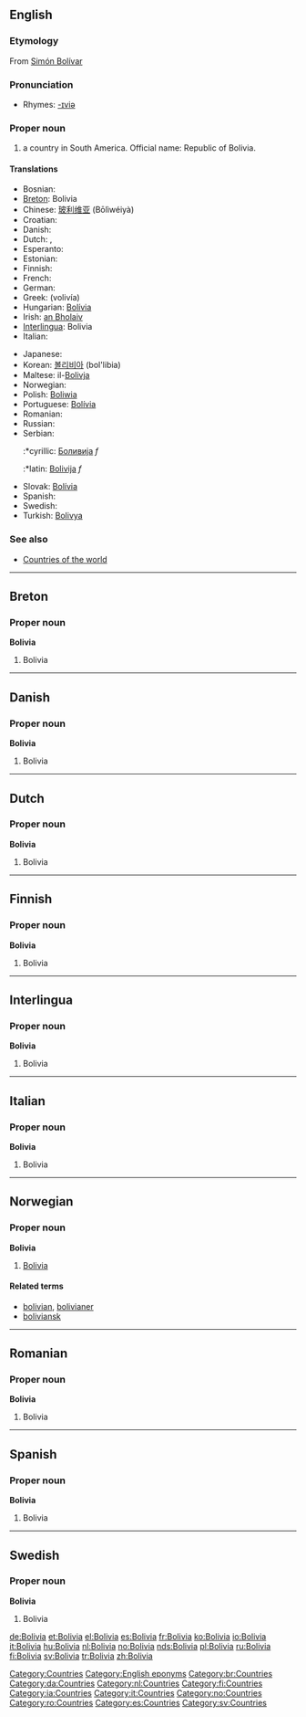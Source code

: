 ==English==
{{wikipedia}}

===Etymology===
From [[w:Simón Bolívar|Simón Bolívar]]

===Pronunciation===
*Rhymes: [[Rhymes:English:-ɪviə|-ɪviə]]

===Proper noun===
{{en-proper noun}}

# a country in South America. Official name: Republic of Bolivia.

====Translations====
{{top}}
*Bosnian: {{t-|bs|Bolivija|f}}
*[[Breton]]: Bolivia
*Chinese: [[玻利维亚]] (Bōlìwéiyà)
*Croatian: {{t-|hr|Bolivija|f}}
* Danish: {{t-|da|Bolivia}}
* Dutch: {{t+|nl|Bolivia}}, {{t-|nl|Bolivië}}
* Esperanto: {{t-|eo|Bolivio|xs=Esperanto}}
* Estonian: {{t-|et|Boliivia}}
* Finnish: {{t+|fi|Bolivia}}
* French: {{t+|fr|Bolivie}}
* German: {{t+|de|Bolivien}}
*Greek: {{t|el|Βολιβία|f|}} (volivía)
*Hungarian: [[Bolívia]]
*Irish: [[an Bholaiv]]
*[[Interlingua]]: Bolivia
* Italian: {{t+|it|Bolivia}}
{{mid}}
* Japanese: {{t+|ja|ボリビア|tr=Boribia}}
*Korean: [[볼리비아]] (bol'libia)
*Maltese: il-[[Bolivja]]
* Norwegian: {{t+|no|Bolivia}}
*Polish: [[Boliwia]] {{f}}
*Portuguese: [[Bolívia]]
* Romanian: {{t-|ro|Bolivia|f}}
* Russian: {{t+|ru|Боливия}}
*Serbian:
*:*cyrillic: [[Боливија]] ''f''
*:*latin: [[Bolivija]] ''f''
*Slovak: [[Bolívia]] {{f}}
* Spanish: {{t+|es|Bolivia}}
* Swedish: {{t+|sv|Bolivia}}
*Turkish: [[Bolivya]]
{{bottom}}

===See also===
*[[Countries of the world]]

[[Category:Countries]]
[[Category:English eponyms]]

----

==Breton==

===Proper noun===
'''Bolivia'''

# Bolivia

[[Category:br:Countries]]

----

==Danish==

===Proper noun===
'''Bolivia'''

# Bolivia

[[Category:da:Countries]]

----

==Dutch==

===Proper noun===
'''Bolivia'''

# Bolivia

[[Category:nl:Countries]]

----

==Finnish==

===Proper noun===
'''Bolivia'''

# Bolivia

[[Category:fi:Countries]]

----

==Interlingua==

===Proper noun===
'''Bolivia'''

# Bolivia

[[Category:ia:Countries]]

----

==Italian==

===Proper noun===
'''Bolivia'''

# Bolivia

[[Category:it:Countries]]

----

==Norwegian==

===Proper noun===
'''Bolivia'''

# [[#English|Bolivia]]

====Related terms====
*[[bolivian]], [[bolivianer]]
*[[boliviansk]]

[[Category:no:Countries]]

----

==Romanian==

===Proper noun===
'''Bolivia'''

# Bolivia

[[Category:ro:Countries]]

----

==Spanish==

===Proper noun===
'''Bolivia'''

# Bolivia

[[Category:es:Countries]]

----

==Swedish==

===Proper noun===
'''Bolivia'''

# Bolivia

[[Category:sv:Countries]]

[[de:Bolivia]]
[[et:Bolivia]]
[[el:Bolivia]]
[[es:Bolivia]]
[[fr:Bolivia]]
[[ko:Bolivia]]
[[io:Bolivia]]
[[it:Bolivia]]
[[hu:Bolivia]]
[[nl:Bolivia]]
[[no:Bolivia]]
[[nds:Bolivia]]
[[pl:Bolivia]]
[[ru:Bolivia]]
[[fi:Bolivia]]
[[sv:Bolivia]]
[[tr:Bolivia]]
[[zh:Bolivia]]